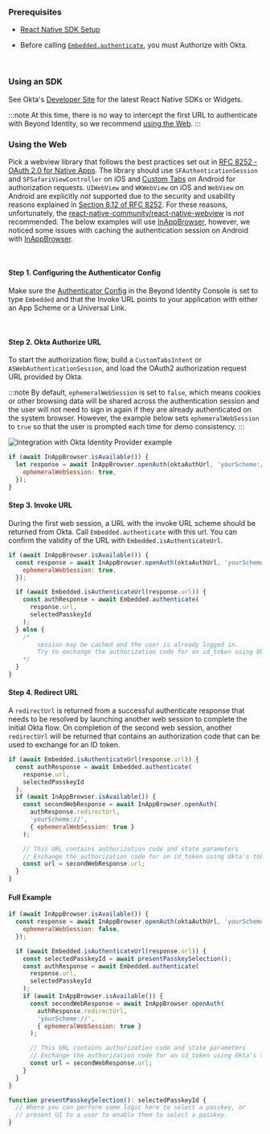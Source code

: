 ### Prerequisites

- [React Native SDK Setup](../sdks/sdk-setup.mdx?sdks=reactnative)

- Before calling [`Embedded.authenticate`](../sdks/sdk-setup.mdx?sdks=reactnative#authentication), you must Authorize with Okta. 

<br />

### Using an SDK

See Okta's [Developer Site](https://developer.okta.com/code/#mobile-native) for the latest React Native SDKs or Widgets.

:::note
At this time, there is no way to intercept the first URL to authenticate with Beyond Identity, so we recommend [using the Web](#using-the-web). 
:::

### Using the Web

Pick a webview library that follows the best practices set out in [RFC 8252 - OAuth 2.0 for Native Apps](https://tools.ietf.org/html/rfc8252). The library should use `SFAuthenticationSession` and `SFSafariViewController` on iOS and [Custom Tabs](https://developer.chrome.com/multidevice/android/customtabs) on Android for authorization requests. `UIWebView` and `WKWebView` on iOS and `WebView` on Android are explicitly _not_ supported due to the security and usability reasons explained in [Section 8.12 of RFC 8252](https://tools.ietf.org/html/rfc8252#section-8.12). For these reasons, unfortunately, the [react-native-community/react-native-webview](https://github.com/react-native-community/react-native-webview) is _not_ recommended. The below examples will use [InAppBrowser](https://github.com/proyecto26/react-native-inappbrowser), however, we noticed some issues with caching the authentication session on Android with [InAppBrowser](https://github.com/proyecto26/react-native-inappbrowser).

<br />

#### Step 1. Configuring the Authenticator Config

Make sure the [Authenticator Config](/authenticator-config#embedded-sdk) in the Beyond Identity Console is set to type `Embedded` and that the Invoke URL points to your application with either an App Scheme or a Universal Link.

<br />

#### Step 2. Okta Authorize URL

To start the authorization flow, build a `CustomTabsIntent` or `ASWebAuthenticationSession`, and load the OAuth2 authorization request URL provided by Okta.

:::note
By default, `ephemeralWebSession` is set to `false`, which means cookies or other browsing data will be shared across the authentication session and the user will not need to sign in again if they are already authenticated on the system browser. However, the example below sets `ephemeralWebSession` to `true` so that the user is prompted each time for demo consistency.
:::


<img src={OktaIdentityProviderExample} id="workflows" alt="Integration with Okta Identity Provider example" />


```javascript
if (await InAppBrowser.isAvailable()) {
  let response = await InAppBrowser.openAuth(oktaAuthUrl, 'yourScheme://', {
    ephemeralWebSession: true,
  });
}
```

#### Step 3. Invoke URL

During the first web session, a URL with the invoke URL scheme should be returned from Okta.
Call `Embedded.authenticate` with this url. You can confirm the validity of the URL with `Embedded.isAuthenticateUrl`.

```javascript
if (await InAppBrowser.isAvailable()) {
  const response = await InAppBrowser.openAuth(oktaAuthUrl, 'yourScheme://', {
    ephemeralWebSession: true,
  });

  if (await Embedded.isAuthenticateUrl(response.url)) {
    const authResponse = await Embedded.authenticate(
      response.url,
      selectedPasskeyId
    );
  } else {
    /*
        session may be cached and the user is already logged in.
        Try to exchange the authorization code for an id_token using Okta's token endpoint.
    */
  }
}
```

#### Step 4. Redirect URL

A `redirectUrl` is returned from a successful authenticate response that needs to be resolved by launching another web session to complete the initial Okta flow. On completion of the second web session, another `redirectUrl` will be returned that contains an authorization code that can be used to exchange for an ID token.

```javascript
if (await Embedded.isAuthenticateUrl(response.url)) {
  const authResponse = await Embedded.authenticate(
    response.url,
    selectedPasskeyId
  );
  if (await InAppBrowser.isAvailable()) {
    const secondWebResponse = await InAppBrowser.openAuth(
      authResponse.redirectUrl,
      'yourScheme://',
      { ephemeralWebSession: true }
    );

    // This URL contains authorization code and state parameters
    // Exchange the authorization code for an id_token using Okta's token endpoint.
    const url = secondWebResponse.url;
  }
}
```

#### Full Example

```javascript
if (await InAppBrowser.isAvailable()) {
  const response = await InAppBrowser.openAuth(oktaAuthUrl, 'yourScheme://', {
    ephemeralWebSession: false,
  });

  if (await Embedded.isAuthenticateUrl(response.url)) {
    const selectedPasskeyId = await presentPasskeySelection();
    const authResponse = await Embedded.authenticate(
      response.url,
      selectedPasskeyId
    );
    if (await InAppBrowser.isAvailable()) {
      const secondWebResponse = await InAppBrowser.openAuth(
        authResponse.redirectUrl,
        'yourScheme://',
        { ephemeralWebSession: true }
      );

      // This URL contains authorization code and state parameters
      // Exchange the authorization code for an id_token using Okta's token endpoint.
      const url = secondWebResponse.url;
    }
  }
}

function presentPasskeySelection(): selectedPasskeyId {
  // Where you can perform some logic here to select a passkey, or
  // present UI to a user to enable them to select a passkey.
}
```